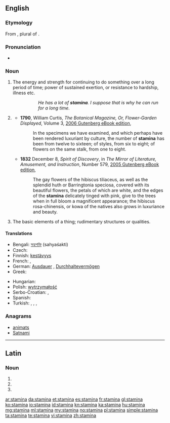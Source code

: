 ==English==

===Etymology===
From {{etyl|la}} {{term|stamina|stāmina|lang=la}}, plural of {{term|stamen|stāmen}}.

===Pronunciation===
* {{a|UK}} {{IPA|/ˈstamɪnə/}}

===Noun===
{{en-noun|-}}

# {{uncountable|now considered singular}} The energy and strength for continuing to do something over a long period of time; power of sustained exertion, or resistance to hardship, illness etc.
#:: ''He has a lot of '''stamina'''. I suppose that is why he can run for a long time.''
# {{botany|rare}} {{plural of|stamen}}
#* '''1790''', William Curtis, ''The Botanical Magazine, Or, Flower-Garden Displayed'', Volume 3, [http://www.gutenberg.org/files/17672/17672-h/17672-h.htm 2006 Gutenberg eBook edition],
#*: In the specimens we have examined, and which perhaps have been rendered luxuriant by culture, the number of '''stamina''' has been from twelve to sixteen; of styles, from six to eight; of flowers on the same stalk, from one to eight.
#* '''1832''' December 8, ''Spirit of Discovery'', in ''The Mirror of Literature, Amusement, and Instruction'', Number 579, [http://www.gutenberg.org/files/15536/15536-h/15536-h.htm 2005 Gutenberg eBook edition],
#*: The gay flowers of the hibiscus tiliaceus, as well as the splendid huth or Barringtonia speciosa, covered with its beautiful flowers, the petals of which are white, and the edges of the '''stamina''' delicately tinged with pink, give to the trees when in full bloom a magnificent appearance; the hibiscus rosa-chinensis, or kowa of the natives also grows in luxuriance and beauty.
# {{obsolete|as plural}} The basic elements of a thing; rudimentary structures or qualities.

====Translations====
{{trans-top|power of sustained exertion}}
* Bengali: [[সহ্যশক্তি]] (sahyaśakti)
* Czech: {{t-|cs|výdrž|f}}
* Finnish: [[kestävyys]]
* French: {{t+|fr|endurance|f}}, {{t+|fr|résistance|f}}
* German: [[Ausdauer]] {{f}}, [[Durchhaltevermögen]] {{n}}
* Greek: {{t+|el|αντοχή|f|tr=antochí}}
{{trans-mid}}
* Hungarian: {{t+|hu|kitartás}}
* Polish: [[wytrzymałość]] {{f}}
* Serbo-Croatian: {{t-|sh|stamenost|sc=Latn}}, {{t-|sh|izdržljivost|sc=Latn}}
* Spanish: {{t+|es|resistencia|f}}
* Turkish: {{t-|tr|dayanma gücü}}, {{t+|tr|derman}}, {{t+|tr|hâl}}, {{t+|tr|takat}}
{{trans-bottom}}

===Anagrams===
* [[animats#English|animats]]
* [[Satnami#English|Satnami]]

----

==Latin==

===Noun===
{{la-noun-form|stāmina}}

# {{inflection of|stamen|stāmen|nom|p|lang=la}}
# {{inflection of|stamen|stāmen|acc|p|lang=la}}
# {{inflection of|stamen|stāmen|voc|p|lang=la}}

[[ar:stamina]]
[[da:stamina]]
[[et:stamina]]
[[es:stamina]]
[[fr:stamina]]
[[gl:stamina]]
[[ko:stamina]]
[[io:stamina]]
[[id:stamina]]
[[kn:stamina]]
[[ka:stamina]]
[[hu:stamina]]
[[mg:stamina]]
[[ml:stamina]]
[[my:stamina]]
[[no:stamina]]
[[pl:stamina]]
[[simple:stamina]]
[[ta:stamina]]
[[te:stamina]]
[[vi:stamina]]
[[zh:stamina]]